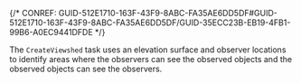 

{/* CONREF: GUID-512E1710-163F-43F9-8ABC-FA35AE6DD5DF#GUID-512E1710-163F-43F9-8ABC-FA35AE6DD5DF/GUID-35ECC23B-EB19-4FB1-99B6-A0EC9441DFDE  */}

The `CreateViewshed`  task uses an elevation surface and observer locations to identify areas where the observers can see the observed objects and the observed objects can see the observers.

